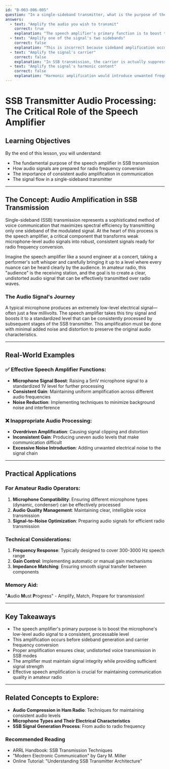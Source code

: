 ```yaml
---
id: "B-003-006-005"
question: "In a single-sideband transmitter, what is the purpose of the speech amplifier?"
answers:
  - text: "Amplify the audio you wish to transmit"
    correct: true
    explanation: "The speech amplifier's primary function is to boost the low-level audio signal from a microphone to a suitable level for further signal processing in the SSB transmitter. This amplification ensures that the audio signal has sufficient strength and consistent amplitude to effectively modulate the radio frequency carrier, creating a clear and intelligible transmitted signal without distortion."
  - text: "Amplify one of the signal's two sidebands"
    correct: false
    explanation: "This is incorrect because sideband amplification occurs later in the SSB signal generation process. The speech amplifier deals specifically with audio-level signals before they are converted into radio frequency signals. Sideband selection and amplification happen during the modulation and filtering stages of SSB signal generation."
  - text: "Amplify the signal's carrier"
    correct: false
    explanation: "In SSB transmission, the carrier is actually suppressed, not amplified. The carrier frequency serves as a reference point, but the actual signal consists of the modulated sidebands. The speech amplifier works with audio signals, well before carrier frequency processing occurs in the transmitter chain."
  - text: "Amplify the signal's harmonic content"
    correct: false
    explanation: "Harmonic amplification would introduce unwanted frequencies and potential interference. The speech amplifier is designed to cleanly amplify the fundamental audio frequencies, with filtering and processing stages later in the transmitter working to minimize harmonic distortion."
---
```


# SSB Transmitter Audio Processing: The Critical Role of the Speech Amplifier

## Learning Objectives
By the end of this lesson, you will understand:
- The fundamental purpose of the speech amplifier in SSB transmission
- How audio signals are prepared for radio frequency conversion
- The importance of consistent audio amplification in communication
- The signal flow in a single-sideband transmitter

---

## The Concept: Audio Amplification in SSB Transmission

Single-sideband (SSB) transmission represents a sophisticated method of voice communication that maximizes spectral efficiency by transmitting only one sideband of the modulated signal. At the heart of this process is the speech amplifier, a critical component that transforms weak microphone-level audio signals into robust, consistent signals ready for radio frequency conversion.

Imagine the speech amplifier like a sound engineer at a concert, taking a performer's soft whisper and carefully bringing it up to a level where every nuance can be heard clearly by the audience. In amateur radio, this "audience" is the receiving station, and the goal is to create a clear, undistorted audio signal that can be effectively transmitted over radio waves.

### The Audio Signal's Journey

A typical microphone produces an extremely low-level electrical signal—often just a few millivolts. The speech amplifier takes this tiny signal and boosts it to a standardized level that can be consistently processed by subsequent stages of the SSB transmitter. This amplification must be done with minimal added noise and distortion to preserve the original audio characteristics.

---

## Real-World Examples

### ✅ Effective Speech Amplifier Functions:
- **Microphone Signal Boost**: Raising a 5mV microphone signal to a standardized 1V level for further processing
- **Consistent Gain**: Maintaining uniform amplification across different audio frequencies
- **Noise Reduction**: Implementing techniques to minimize background noise and interference

### ❌ Inappropriate Audio Processing:
- **Overdriven Amplification**: Causing signal clipping and distortion
- **Inconsistent Gain**: Producing uneven audio levels that make communication difficult
- **Excessive Noise Introduction**: Adding unwanted electrical noise to the signal chain

---

## Practical Applications

### For Amateur Radio Operators:
1. **Microphone Compatibility**: Ensuring different microphone types (dynamic, condenser) can be effectively processed
2. **Audio Quality Management**: Maintaining clear, intelligible voice transmission
3. **Signal-to-Noise Optimization**: Preparing audio signals for efficient radio transmission

### Technical Considerations:
1. **Frequency Response**: Typically designed to cover 300-3000 Hz speech range
2. **Gain Control**: Implementing automatic or manual gain mechanisms
3. **Impedance Matching**: Ensuring smooth signal transfer between components

### Memory Aid:
"**A**udio **M**ust **P**rogress" - Amplify, Match, Prepare for transmission!

---

## Key Takeaways

- The speech amplifier's primary purpose is to boost the microphone's low-level audio signal to a consistent, processable level
- This amplification occurs before sideband generation and carrier frequency conversion
- Proper amplification ensures clear, undistorted voice transmission in SSB modes
- The amplifier must maintain signal integrity while providing sufficient signal strength
- Effective speech amplification is crucial for maintaining communication quality in amateur radio

---

## Related Concepts to Explore:
- **Audio Compression in Ham Radio**: Techniques for maintaining consistent audio levels
- **Microphone Types and Their Electrical Characteristics**
- **SSB Signal Generation Process**: From audio to radio frequency

### Recommended Reading
- ARRL Handbook: SSB Transmission Techniques
- "Modern Electronic Communication" by Gary M. Miller
- Online Tutorial: "Understanding SSB Transmitter Architecture"